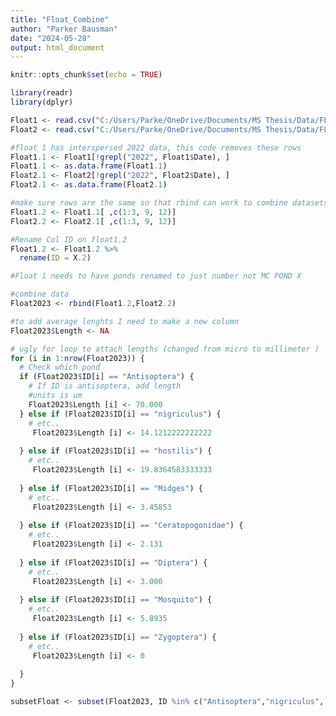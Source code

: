 ```yaml
---
title: "Float_Combine"
author: "Parker Bausman"
date: "2024-05-28"
output: html_document
---
```


```r
knitr::opts_chunk$set(echo = TRUE)
```

```r
library(readr)
library(dplyr)
```


```r
Float1 <- read.csv("C:/Users/Parke/OneDrive/Documents/MS Thesis/Data/FLOAT23-MB.csv", header=TRUE)
Float2 <- read.csv("C:/Users/Parke/OneDrive/Documents/MS Thesis/Data/FLOAT23-PB.csv", header=TRUE)
```

```r
#float 1 has interspersed 2022 data, this code removes these rows 
Float1.1 <- Float1[!grepl("2022", Float1$Date), ]
Float1.1 <- as.data.frame(Float1.1)
Float2.1 <- Float2[!grepl("2022", Float2$Date), ]
Float2.1 <- as.data.frame(Float2.1)
```

```r
#make sure rows are the same so that rbind can work to combine datasets 
Float1.2 <- Float1.1[ ,c(1:3, 9, 12)]
Float2.2 <- Float2.1[ ,c(1:3, 9, 12)]
```

```r
#Rename Col ID on float1.2
Float1.2 <- Float1.2 %>%
  rename(ID = X.2)
```

```r
#Float 1 needs to have ponds renamed to just number not MC POND X
```


```r
#combine data 
Float2023 <- rbind(Float1.2,Float2.2)
```

```r
#to add average lenghts I need to make a new column
Float2023$Length <- NA
```

```r
# ugly for loop to attach lengths (changed from micro to millimeter )
for (i in 1:nrow(Float2023)) {
  # Check which pond 
  if (Float2023$ID[i] == "Antisoptera") {
    # If ID is antisoptera, add length
    #units is um 
    Float2023$Length [i] <- 70.000
  } else if (Float2023$ID[i] == "nigriculus") {
    # etc..
     Float2023$Length [i] <- 14.1212222222222
     
  } else if (Float2023$ID[i] == "hostilis") {
    # etc..
     Float2023$Length [i] <- 19.8364583333333
     
  } else if (Float2023$ID[i] == "Midges") {
    # etc..
     Float2023$Length [i] <- 3.45853
     
  } else if (Float2023$ID[i] == "Ceratopogonidae") {
    # etc..
     Float2023$Length [i] <- 2.131
     
  } else if (Float2023$ID[i] == "Diptera") {
    # etc..
     Float2023$Length [i] <- 3.000
     
  } else if (Float2023$ID[i] == "Mosquito") {
    # etc..
     Float2023$Length [i] <- 5.8935
     
  } else if (Float2023$ID[i] == "Zygoptera") {
    # etc..
     Float2023$Length [i] <- 0
     
  }
}
```

```r
subsetFloat <- subset(Float2023, ID %in% c("Antisoptera","nigriculus", "hostilis", "Midges","Ceratopogonidae","Diptera", "Mosquito", "Zygoptera"))
```




